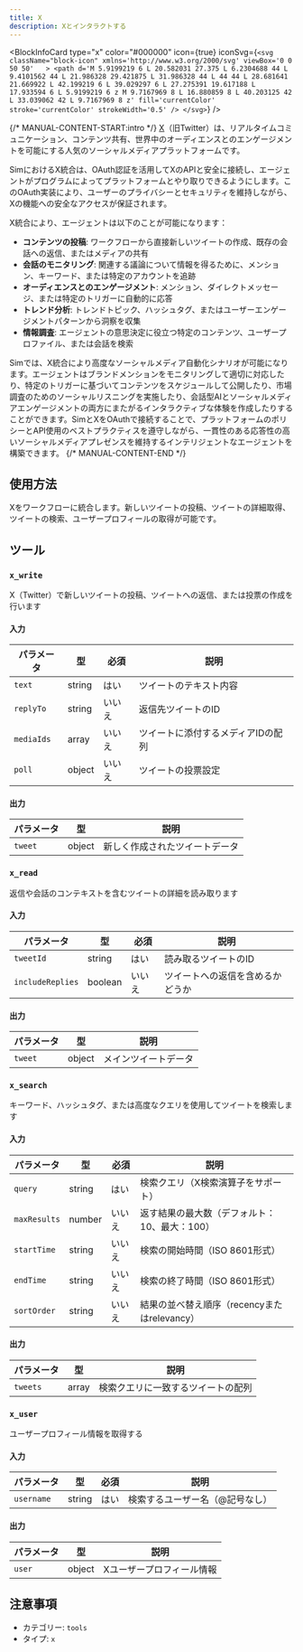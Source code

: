 ```yaml
---
title: X
description: Xとインタラクトする
---
```



<BlockInfoCard 
  type="x"
  color="#000000"
  icon={true}
  iconSvg={`<svg className="block-icon" xmlns='http://www.w3.org/2000/svg' viewBox='0 0 50 50'   >
      <path
        d='M 5.9199219 6 L 20.582031 27.375 L 6.2304688 44 L 9.4101562 44 L 21.986328 29.421875 L 31.986328 44 L 44 44 L 28.681641 21.669922 L 42.199219 6 L 39.029297 6 L 27.275391 19.617188 L 17.933594 6 L 5.9199219 6 z M 9.7167969 8 L 16.880859 8 L 40.203125 42 L 33.039062 42 L 9.7167969 8 z'
        fill='currentColor'
        stroke='currentColor'
        strokeWidth='0.5'
      />
    </svg>`}
/>

{/* MANUAL-CONTENT-START:intro */}
[X](https://x.com/)（旧Twitter）は、リアルタイムコミュニケーション、コンテンツ共有、世界中のオーディエンスとのエンゲージメントを可能にする人気のソーシャルメディアプラットフォームです。

SimにおけるX統合は、OAuth認証を活用してXのAPIと安全に接続し、エージェントがプログラムによってプラットフォームとやり取りできるようにします。このOAuth実装により、ユーザーのプライバシーとセキュリティを維持しながら、Xの機能への安全なアクセスが保証されます。

X統合により、エージェントは以下のことが可能になります：

- **コンテンツの投稿**: ワークフローから直接新しいツイートの作成、既存の会話への返信、またはメディアの共有
- **会話のモニタリング**: 関連する議論について情報を得るために、メンション、キーワード、または特定のアカウントを追跡
- **オーディエンスとのエンゲージメント**: メンション、ダイレクトメッセージ、または特定のトリガーに自動的に応答
- **トレンド分析**: トレンドトピック、ハッシュタグ、またはユーザーエンゲージメントパターンから洞察を収集
- **情報調査**: エージェントの意思決定に役立つ特定のコンテンツ、ユーザープロファイル、または会話を検索

Simでは、X統合により高度なソーシャルメディア自動化シナリオが可能になります。エージェントはブランドメンションをモニタリングして適切に対応したり、特定のトリガーに基づいてコンテンツをスケジュールして公開したり、市場調査のためのソーシャルリスニングを実施したり、会話型AIとソーシャルメディアエンゲージメントの両方にまたがるインタラクティブな体験を作成したりすることができます。SimとXをOAuthで接続することで、プラットフォームのポリシーとAPI使用のベストプラクティスを遵守しながら、一貫性のある応答性の高いソーシャルメディアプレゼンスを維持するインテリジェントなエージェントを構築できます。
{/* MANUAL-CONTENT-END */}

## 使用方法

Xをワークフローに統合します。新しいツイートの投稿、ツイートの詳細取得、ツイートの検索、ユーザープロフィールの取得が可能です。

## ツール

### `x_write`

X（Twitter）で新しいツイートの投稿、ツイートへの返信、または投票の作成を行います

#### 入力

| パラメータ | 型 | 必須 | 説明 |
| --------- | ---- | -------- | ----------- |
| `text` | string | はい | ツイートのテキスト内容 |
| `replyTo` | string | いいえ | 返信先ツイートのID |
| `mediaIds` | array | いいえ | ツイートに添付するメディアIDの配列 |
| `poll` | object | いいえ | ツイートの投票設定 |

#### 出力

| パラメータ | 型 | 説明 |
| --------- | ---- | ----------- |
| `tweet` | object | 新しく作成されたツイートデータ |

### `x_read`

返信や会話のコンテキストを含むツイートの詳細を読み取ります

#### 入力

| パラメータ | 型 | 必須 | 説明 |
| --------- | ---- | -------- | ----------- |
| `tweetId` | string | はい | 読み取るツイートのID |
| `includeReplies` | boolean | いいえ | ツイートへの返信を含めるかどうか |

#### 出力

| パラメータ | 型 | 説明 |
| --------- | ---- | ----------- |
| `tweet` | object | メインツイートデータ |

### `x_search`

キーワード、ハッシュタグ、または高度なクエリを使用してツイートを検索します

#### 入力

| パラメータ | 型 | 必須 | 説明 |
| --------- | ---- | -------- | ----------- |
| `query` | string | はい | 検索クエリ（X検索演算子をサポート） |
| `maxResults` | number | いいえ | 返す結果の最大数（デフォルト：10、最大：100） |
| `startTime` | string | いいえ | 検索の開始時間（ISO 8601形式） |
| `endTime` | string | いいえ | 検索の終了時間（ISO 8601形式） |
| `sortOrder` | string | いいえ | 結果の並べ替え順序（recencyまたはrelevancy） |

#### 出力

| パラメータ | 型 | 説明 |
| --------- | ---- | ----------- |
| `tweets` | array | 検索クエリに一致するツイートの配列 |

### `x_user`

ユーザープロフィール情報を取得する

#### 入力

| パラメータ | 型 | 必須 | 説明 |
| --------- | ---- | -------- | ----------- |
| `username` | string | はい | 検索するユーザー名（@記号なし） |

#### 出力

| パラメータ | 型 | 説明 |
| --------- | ---- | ----------- |
| `user` | object | Xユーザープロフィール情報 |

## 注意事項

- カテゴリー: `tools`
- タイプ: `x`
